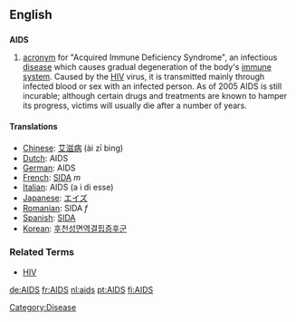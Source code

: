 ==English==
==={{acronym}}===
{{wikipedia}}
'''AIDS'''
# [[acronym]] for "Acquired Immune Deficiency Syndrome",  an infectious [[disease]] which causes gradual degeneration of the body's [[immune system]].  Caused by the [[HIV]] virus, it is transmitted mainly through infected blood or sex with an infected person.  As of 2005 AIDS is still incurable; although certain drugs and treatments are known to hamper its progress, victims will usually die after a number of years.

====Translations====
*[[Chinese]]: [[艾滋病]] (ài zī bìng)
*[[Dutch]]: AIDS
*[[German]]: AIDS
*[[French]]: [[SIDA]] ''m''
*[[Italian]]: AIDS (a i di esse)
*[[Japanese]]: [[エイズ]]
*[[Romanian]]: SIDA ''f''
*[[Spanish]]: [[SIDA]]
*[[Korean]]: [[후천성면역결핍증후군]]

===Related Terms===
* [[HIV]]

[[de:AIDS]]
[[fr:AIDS]]
[[nl:aids]]
[[pt:AIDS]]
[[fi:AIDS]]
[[Category:Disease]]